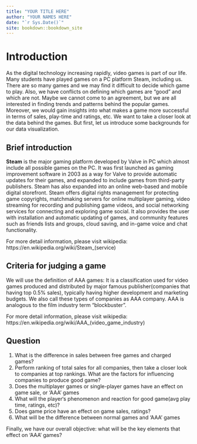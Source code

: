 ```yaml
--- 
title: "YOUR TITLE HERE"
author: "YOUR NAMES HERE"
date: "`r Sys.Date()`"
site: bookdown::bookdown_site
---
```


# Introduction

As the digital technology increasing rapidly, video games is part of our life. Many students have played games on a PC platform Steam, including us. There are so many games and we may find it difficult to decide which game to play. Also, we have conflicts on defining which games are “good” and which are not. Maybe we cannot come to an agreement, but we are all interested in finding trends and patterns behind the popular games. Moreover, we would gain insights into what makes a game more successful in terms of sales, play-time and ratings, etc. We want to take a closer look at the data behind the games. But first, let us introduce some backgrounds for our data visualization.

## Brief introduction

**Steam** is the major gaming platform developed by Valve in PC which almost include all possible games on the PC. It was first launched as gaming improvement software in 2003 as a way for Valve to provide automatic updates for their games, and expanded to include games from third-party publishers. Steam has also expanded into an online web-based and mobile digital storefront. Steam offers digital rights management for protecting game copyrights, matchmaking servers for online multiplayer gaming, video streaming for recording and publishing game videos, and social networking services for connecting and exploring game social. It also provides the user with installation and automatic updating of games, and community features such as friends lists and groups, cloud saving, and in-game voice and chat functionality.

For more detail information, please visit wikipedia: https://en.wikipedia.org/wiki/Steam_(service)

## Criteria for judging a game

We will use the definition of AAA games: It is a classification used for video games produced and distributed by major famous publisher(companies that having top 0.5% sales), typically having higher development and marketing budgets. We also call these types of companies as AAA company. AAA is analogous to the film industry term "blockbuster". 

For more detail information, please visit wikipedia:
https://en.wikipedia.org/wiki/AAA_(video_game_industry)
 
## Question
1. What is the difference in sales between free games and charged games?
2. Perform ranking of total sales for all companies, then take a closer look to companies at top rankings. What are the factors for influencing companies to produce good game? 
3. Does the multiplayer games or single-player games have an effect on game sale, or ‘AAA’ games
4. What will the player‘s phenomenon and reaction for good game(avg play time, ratings, etc)?
5. Does game price have an effect on game sales, ratings?
6. What will be the difference between normal games and ‘AAA’ games

Finally, we have our overall objective: what will be the key elements that effect on ‘AAA’ games?

